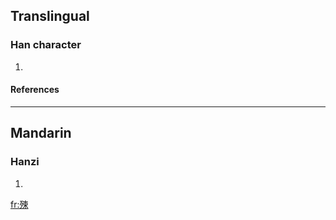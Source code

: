 ==Translingual==
===Han character===
{{Han char|rn=78|rad=歹|as=07|sn=11|four=|canj=一弓木中 (MNDL)}}
# {{defn|Han|sort=歹07}}
====References====
{{Han ref|kx=0581.080|dkj=16475|dj=0973.180|hdz=21387.110|uh=6B90|ud=27536}}

----
==Mandarin==
===Hanzi===
{{cmn-hanzi|pin=[[sù]] ([[su4]])|wg=su<sup>4</sup>}}
# {{defn|Mandarin}}

[[fr:殐]]